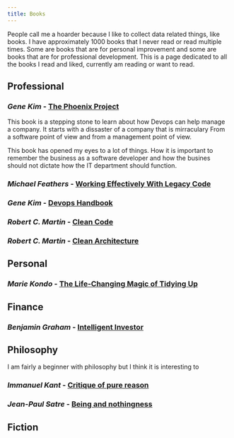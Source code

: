 ```yaml
---
title: Books
---
```


People call me a hoarder because I like to collect data related things, like books. I have approximately 1000 books that I never read or read multiple times. Some are books that are for personal improvement and some are books that are for professional development. This is a page dedicated to all the books I read and liked, currently am reading or want to read.

## Professional

### _Gene Kim_ - [The Phoenix Project](https://www.amazon.com/Phoenix-Project-DevOps-Helping-Business/dp/0988262509)

This book is a stepping stone to learn about how Devops can help manage a company. It starts with a dissaster of a company that is mirraculary From a software point of view and from a management point of view.

This book has opened my eyes to a lot of things. How it is important to remember the business as a software developer and how the busines should not dictate how the IT department should function.

### _Michael Feathers_ - [Working Effectively With Legacy Code](https://www.amazon.com/Working-Effectively-Legacy-Michael-Feathers/dp/0131177052)

### _Gene Kim_ - [Devops Handbook](https://www.amazon.com/DevOps-Handbook-World-Class-Reliability-Organizations/dp/1942788002)

### _Robert C. Martin_ - [Clean Code](https://www.amazon.com/Clean-Code-Handbook-Software-Craftsmanship/dp/0132350882/ref=sr_1_1?keywords=clean+code&qid=1578944441&s=books&sr=1-1)

### _Robert C. Martin_ - [Clean Architecture](https://www.amazon.com/Clean-Architecture-Craftsmans-Software-Structure/dp/0134494164/ref=sr_1_2?keywords=clean+code&qid=1578944441&s=books&sr=1-2)

## Personal

### _Marie Kondo_ - [The Life-Changing Magic of Tidying Up](https://www.amazon.com/Life-Changing-Magic-Tidying-Decluttering-Organizing/dp/1607747308/ref=sr_1_1?crid=RAXP7WMMWNI8&dchild=1&keywords=marie+kondo&qid=1595236382&sprefix=marie+kondo%2Caps%2C233&sr=8-1)

## Finance

### _Benjamin Graham_ - [Intelligent Investor](https://www.amazon.com/Intelligent-Investor-Definitive-Investing-Essentials/dp/0060555661/ref=sr_1_3?crid=4KPK3EL244I5&keywords=finance+books&qid=1581997762&sprefix=finance%2Caps%2C437&sr=8-3)

## Philosophy

I am fairly a beginner with philosophy but I think it is interesting to

### _Immanuel Kant_ - [Critique of pure reason](https://www.amazon.com/Critique-Pure-Reason-Penguin-Classics/dp/0140447474/ref=sr_1_1?keywords=critique+of+pure+reason&qid=1578944350&s=books&sr=1-1)

### _Jean-Paul Satre_ - [Being and nothingness](https://www.amazon.com/Being-Nothingness-Jean-Paul-Sartre/dp/0671867806/ref=sr_1_1?crid=2RK9CVAGRXCWU&keywords=being+and+nothingness+by+jean-paul+sartre&qid=1581997739&sprefix=being+and+nothingness%2Caps%2C-1&sr=8-1)

## Fiction
